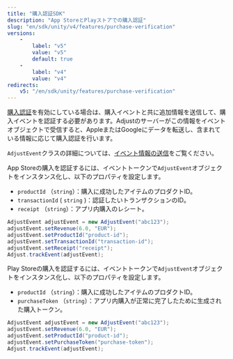 ```yaml
---
title: "購入認証SDK"
description: "App StoreとPlayストアでの購入認証"
slug: "en/sdk/unity/v4/features/purchase-verification"
versions: 
    - 
        label: "v5"
        value: "v5"
        default: true
    - 
        label: "v4"
        value: "v4"
redirects: 
    v5: "/en/sdk/unity/features/purchase-verification"
---
```

[購入認証](https://help.adjust.com/en/article/purchase-verification)を有効にしている場合は、購入イベントと共に追加情報を送信して、購入イベントを認証する必要があります。Adjustのサーバーがこの情報をイベントオブジェクトで受信すると、AppleまたはGoogleにデータを転送し、含まれている情報に応じて購入認証を行います。
<callout type="seealso"> 

`AdjustEvent`クラスの詳細については、[イベント情報の送信](/en/sdk/android/features/events)をご覧ください。
</Callout> <tabs> <tab title="App Store" icon="StoreAppStore" sync="appstore"> 

App Storeの購入を認証するには、イベントトークンで`AdjustEvent`オブジェクトをインスタンス化し、以下のプロパティを設定します。

* `productId` （`string`）：購入に成功したアイテムのプロダクトID。
* `transactionId` \( `string` \)：認証したいトランザクションのID。
* `receipt` （`string`）：アプリ内購入のレシート。

```cs
AdjustEvent adjustEvent = new AdjustEvent("abc123");
adjustEvent.setRevenue(6.0, "EUR");
adjustEvent.setProductId("product-id");
adjustEvent.setTransactionId("transaction-id");
adjustEvent.setReceipt("receipt");
Adjust.trackEvent(adjustEvent);
```

</Tab> <tab title="Play Store" icon="PlatformGooglePlay" sync="playstore"> 

Play Storeの購入を認証するには、イベントトークンで`AdjustEvent`オブジェクトをインスタンス化し、以下のプロパティを設定します。

* `productId` （`string`）：購入に成功したアイテムのプロダクトID。
* `purchaseToken` （`string`）：アプリ内購入が正常に完了したために生成された購入トークン。

```cs
AdjustEvent adjustEvent = new AdjustEvent("abc123");
adjustEvent.setRevenue(6.0, "EUR");
adjustEvent.setProductId("product-id");
adjustEvent.setPurchaseToken("purchase-token");
Adjust.trackEvent(adjustEvent);
```

</Tab> </Tabs>

